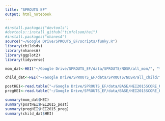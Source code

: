 ```yaml
---
title: "SPROUTS EF"
output: html_notebook
---
```

```r
#install.packages("devtools")
#devtools::install_github("timfolsom/hei")
#install.packages("nhanesA")
source("~/Google Drive/SPROUTS_EF/scripts/funky.R")
library(childsds)
library(nhanesA)
library(ggplot2)
library(tidyverse)
```



```r
mom_dat<-HEI("~/Google Drive/SPROUTS_EF/data/SPROUTS/NDSR/all_mom/", "*04.txt", "*09.txt")
```

```r
child_dat<-HEI("~/Google Drive/SPROUTS_EF/data/SPROUTS/NDSR/all_child/", "*04.txt", "*09.txt")
```


```r
postHEI<-read.table("~/Google Drive/SPROUTS_EF/data/BASE/HEI2015SCORE_UNC_2020_POST_NX.CSV", sep = ",", header = T)
pregHEI<-read.table("~/Google Drive/SPROUTS_EF/data/BASE/HEI2015SCORE_UNC_2020_PREG_NX.csv", sep = ",", header = T)
```

```r
summary(mom_dat$HEI)
summary(postHEI$HEI2015_post)
summary(pregHEI$HEI2015_preg)
summary(child_dat$HEI)
```

